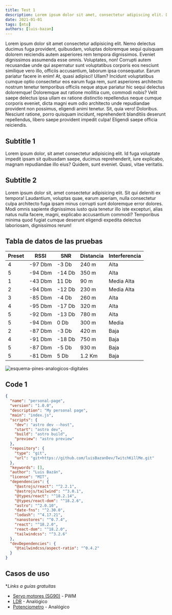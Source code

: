 ```yaml
---
title: Test 1
description: Lorem ipsum dolor sit amet, consectetur adipiscing elit. Donec nec odio vitae nunc ultricies aliquam. Nullam nec purus nec nunc ultricies aliquam. Nullam nec purus nec nunc ultricies aliquam.
date: 2021-01-01
tags: [mto]
authors: [luis-bazan]
---
```


Lorem ipsum dolor sit amet consectetur adipisicing elit. Nemo delectus
ducimus fuga provident, quibusdam, voluptas doloremque sequi quisquam
dolorem reiciendis autem asperiores rem tempora dignissimos. Eveniet
dignissimos assumenda esse omnis. Voluptates, non! Corrupti autem recusandae
unde qui aspernatur sunt voluptatibus corporis eos nesciunt similique vero
illo, officiis accusantium, laborum ipsa consequatur. Earum pariatur facere
in enim! At, quasi adipisci! Ullam? Incidunt voluptatibus cumque optio
consectetur eos earum fuga rem, sunt asperiores architecto nostrum tenetur
temporibus officiis neque atque pariatur hic sequi delectus doloremque!
Doloremque aut ratione mollitia cum, commodi nobis? Velit saepe delectus
ipsa ullam ex ratione distinctio repellendus neque cumque corporis eveniet,
dicta magni eum odio architecto unde repudiandae provident non possimus,
eligendi animi tenetur. Sit, quia vero! Doloribus. Nesciunt ratione, porro
quisquam incidunt, reprehenderit blanditiis deserunt repellendus, libero
saepe provident impedit culpa! Eligendi saepe officia reiciendis.

## Subtitle 1

Lorem ipsum dolor, sit amet consectetur adipisicing elit. Id fuga voluptate
impedit ipsam sit quibusdam saepe, ducimus reprehenderit, iure explicabo,
magnam repudiandae illo eius? Quidem, sunt eveniet. Quasi, vitae veritatis.

## Subtitle 2

Lorem ipsum dolor sit, amet consectetur adipisicing elit. Sit qui deleniti
ex tempora! Laudantium, voluptas quae, earum aperiam, nulla consectetur
culpa architecto fuga ipsam minus corrupti sunt doloremque error dolores.
Modi omnis sapiente dignissimos iusto quia tenetur illo iste excepturi,
alias natus nulla facere, magni, explicabo accusantium commodi? Temporibus
minima quod fugiat cumque deserunt eligendi expedita delectus laboriosam,
dignissimos rerum!

## Tabla de datos de las pruebas

| Preset | RSSI    | SNR    | Distancia | Interferencia |
| ------ | ------- | ------ | --------- | ------------- |
| 4      | -97 Dbm | -3 Db  | 240 m     | Alta          |
| 5      | -94 Dbm | -14 Db | 350 m     | Alta          |
| 1      | -43 Dbm | 11 Db  | 90 m      | Media Alta    |
| 2      | -94 Dbm | -12 Db | 230 m     | Media Alta    |
| 3      | -85 Dbm | -4 Db  | 260 m     | Alta          |
| 4      | -95 Dbm | -17 Db | 320 m     | Alta          |
| 5      | -92 Dbm | -13 Db | 780 m     | Alta          |
| 5      | -94 Dbm | 0 Db   | 300 m     | Media         |
| 2      | -87 Dbm | -3 Db  | 420 m     | Baja          |
| 4      | -91 Dbm | -18 Db | 750 m     | Baja          |
| 5      | -87 Dbm | -5 Db  | 930 m     | Baja          |
| 5      | -81 Dbm | 5 Db   | 1.2 Km    | Baja          |

![esquema-pines-analogicos-digitales](https://luis.bazan.pe/img/articulos/arduino/pines-analogicos-digitales.png)

## Code 1

```json
{
  "name": "personal-page",
  "version": "1.0.0",
  "description": "My personal page",
  "main": "index.js",
  "scripts": {
    "dev": "astro dev --host",
    "start": "astro dev",
    "build": "astro build",
    "preview": "astro preview"
  },
  "repository": {
    "type": "git",
    "url": "git+https://github.com/luisBazanDev/TwitchKillMe.git"
  },
  "keywords": [],
  "author": "Luis Bazán",
  "license": "MIT",
  "dependencies": {
    "@astrojs/react": "^2.2.1",
    "@astrojs/tailwind": "^3.0.1",
    "@types/react": "^18.2.14",
    "@types/react-dom": "^18.2.6",
    "astro": "^2.0.10",
    "date-fns": "^2.30.0",
    "lodash": "^4.17.21",
    "nanostores": "^0.7.4",
    "react": "^18.2.0",
    "react-dom": "^18.2.0",
    "tailwindcss": "^3.2.6"
  },
  "devDependencies": {
    "@tailwindcss/aspect-ratio": "^0.4.2"
  }
}
```

## Casos de uso

\*_Links a guías gratuitas_

- [Servo motores (SG90)](https://docs.arduino.cc/learn/electronics/servo-motors) - PWM
- [LDR](https://arduinogetstarted.com/tutorials/arduino-ldr-module) - Analógico
- [Potenciometro](https://docs.arduino.cc/learn/electronics/potentiometer-basics) - Analógico
